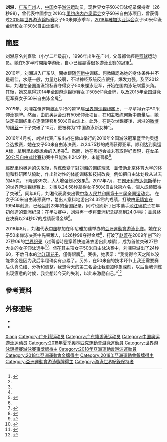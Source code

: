 {{noteTA|G1=Aquatics}}
{{otheruses|刘湘 (消歧义)}}
{{Infobox Swimmer
| name           = 刘湘
| image          = Liu Xiang, 2015 (cropped).JPG
| caption        = 2015年
| fullname       = 劉嘉欣
| nicknames      = 泳壇女神<ref>{{zh-cn}}{{cite news|title=泳坛女神刘湘回应：靠脸吃饭？还是要看成绩|url=http://sports.qq.com/a/20150817/010300.htm|work=广州日报|date=2015-08-17|accessdate=2018-08-26|archive-date=2018-08-26|archive-url=https://web.archive.org/web/20180826150114/http://sports.qq.com/a/20150817/010300.htm|dead-url=no}}</ref><ref>{{zh-hk}}{{cite news |title=泳壇女神劉湘亞運破世界紀錄 顏值極高人氣急升 |url=https://www.hk01.com/%E5%8D%B3%E6%99%82%E5%A8%9B%E6%A8%82/225794/%E6%B3%B3%E5%A3%87%E5%A5%B3%E7%A5%9E%E5%8A%89%E6%B9%98%E4%BA%9E%E9%81%8B%E7%A0%B4%E4%B8%96%E7%95%8C%E7%B4%80%E9%8C%84-%E9%A1%8F%E5%80%BC%E6%A5%B5%E9%AB%98%E4%BA%BA%E6%B0%A3%E6%80%A5%E5%8D%87 |work=香港01 |date=2018-08-22 |accessdate=2018-08-26 |archive-date=2018-08-26 |archive-url=https://web.archive.org/web/20180826150126/https://www.hk01.com/%E5%8D%B3%E6%99%82%E5%A8%9B%E6%A8%82/225794/%E6%B3%B3%E5%A3%87%E5%A5%B3%E7%A5%9E%E5%8A%89%E6%B9%98%E4%BA%9E%E9%81%8B%E7%A0%B4%E4%B8%96%E7%95%8C%E7%B4%80%E9%8C%84-%E9%A1%8F%E5%80%BC%E6%A5%B5%E9%AB%98%E4%BA%BA%E6%B0%A3%E6%80%A5%E5%8D%87 |dead-url=no }}</ref>
| nationality    = {{PRC}}
| strokes        = [[仰泳|仰泳]]、[[自由泳|自由泳]]
| club           = 
| collegeteam    = 
| birth_date     = {{birth_date_and_age|1996|9|1}}
| birth_place    = {{CHN}}[[廣東省|廣東省]][[廣州市|廣州市]]
| height         = {{height|m=1.8}}
| weight         = {{weight|kg=66}}
| medaltemplates =
{{MedalSport|女子[[游泳|游泳]]}}
{{MedalCountry | {{CHN}} }}
{{MedalCompetition|[[世界游泳錦標賽|世界游泳錦標賽]]}}
{{MedalBronze|[[2015年世界游泳錦標賽游泳比賽|2015年 喀山]] | {{tsl|en|Swimming at the 2015 World Aquatics Championships – Women's 50 metre backstroke|2015年世界游泳錦標賽游泳比賽 - 女子50公尺仰式|50公尺仰式}}}}
{{MedalCompetition|[[亞洲運動會|亞洲運動會]]}}
{{MedalGold  | [[2018年亞洲運動會|2018年 雅加達]] | [[2018年亞洲運動會游泳比賽|50米仰泳]]}}
{{MedalSilver| [[2018年亞洲運動會|2018年 雅加達]] | [[2018年亞洲運動會游泳比賽|50米自由泳]]}}
}}
'''刘湘'''{{BD|1996年|9月1日||}}，[[广东省|广东]][[广州市|广州]]人，[[中华人民共和国|中国]]女子[[游泳|游泳]]运动员，现世界女子50米仰泳纪录保持者（26秒98），曾代表中國参加2016年[[里约热内卢奥运会|里约热内卢奥运会]]女子50米自由泳项目，曾获得过[[2015年世界游泳锦标赛游泳比赛|2015年世界游泳锦标赛]]女子50米仰泳季军，[[2018年亚洲运动会|2018年雅加达亚运会]]女子50米仰泳金牌和女子50米自由泳銀牌。

==簡歷==
刘湘原名刘嘉欣（小学二年级前），1996年出生在广州，父母都曾經是[[篮球|篮球]]运动员。她在5岁半时開始学游泳，自小已經贏得很多游泳比賽的冠軍<ref name="羊城晚报">{{zh-cn}}{{cite news |title=“95后泳坛女神”用成绩超过颜值 |url=http://stock.qq.com/a/20160727/037311.htm |work=羊城晚报 |date=2016-07-27 |access-date=2018-08-24 |archive-url=https://web.archive.org/web/20180825002556/http://stock.qq.com/a/20160727/037311.htm |archive-date=2018-08-25 |dead-url=no }}</ref>。

2010年，刘湘进入广东队，開始跟随[[何新中|何新中]]训练。何教練認為她的身体条件并不是最佳，水感一般，力量也较弱，不过神经系统反应很好，爆发力强。及至2012年，刘湘在全国游泳锦标赛夺得女子50米蝶泳冠军，开始在国内泳坛崭露头角。其後，她又贏得2014年全国游泳锦标赛女子50米仰泳金牌，以及2015年全国游泳冠军赛女子50米自由泳金牌<ref name="羊城晚报"/>。

2015年，刘湘在俄罗斯[[喀山|喀山]]举行的第16届[[世界游泳锦标赛|世界游泳锦标赛]]上，一举拿得女子50米仰泳铜牌。然而，由於奥运会没有50米仰泳项目，在和主教练何新中商量后，她決定把训练重心逐渐转移到50米自由泳上。此外，在是次世錦賽後，刘湘的[[微博|微博]]的[[爱好者|粉丝]]一下子突破了10万，更被称为“中国游泳新女神”<ref name="羊城晚报"/>。

2016年4月初，刘湘代表广东出战在佛山举行的2016年全国游泳冠军暨里约奥运会选拔赛，她在女子50米自由泳决赛，以24.75秒的成绩获得亚军，顺利达到奥运A标，拿到[[里約奥运会|里約奥运会]]的入场券<ref name="羊城晚报"/>。然而，她在奥运会並未有取得好表現，在[[2016年夏季奧林匹克運動會女子50公尺自由式比賽|女子50公尺自由式比賽]]初賽中只能游出24.91秒，未能晉級<ref name="里约失落">{{zh-cn}}{{cite news |title=从里约失落到全运战神 揭秘刘湘爆发的背后故事 |url=http://sports.sina.com.cn/others/swim/2017-09-07/doc-ifykuffc4068078.shtml |work=新浪综合 |date=2017-09-07 |accessdate=2018-08-26 |archive-date=2018-08-26 |archive-url=https://web.archive.org/web/20180826071256/http://sports.sina.com.cn/others/swim/2017-09-07/doc-ifykuffc4068078.shtml |dead-url=no }}</ref>。

經歷里約奥运的失敗後，教练改變了對刘湘的训练理念，並借助[[北京体育大学|北京体育大学]]的体能和科研团队協助，作出针对性的体能训练和技術改良，例如把自由泳划数从过去的45次，下降到39次，大大增强划水效果<ref name="里约失落"/>。2017年7月，在[[匈牙利|匈牙利]][[布达佩斯|布达佩斯]]舉行的[[世界游泳锦标赛|世界游泳锦标赛]]上，刘湘以24.58秒拿得女子50米自由泳第六名，個人成绩取得了突破<ref>{{zh-cn}}{{cite news |title=刘湘：名次比想的要好 全运会要发挥得更好 |url=http://sports.qq.com/a/20170731/000550.htm |work=腾讯体育 |date=2017-07-31 |accessdate=2018-08-26 |archive-date=2018-08-26 |archive-url=https://web.archive.org/web/20180826150148/http://sports.qq.com/a/20170731/000550.htm |dead-url=no }}</ref>。同年9月，刘湘代表廣東出戰[[中华人民共和国第十三届全国运动会|中华人民共和国第十三届全国运动会]]。
在女子50米自由泳预赛中，她出人意料地游出24.32秒的成绩，打破由[[乐靖宜|乐靖宜]]在1994年创造、已经尘封23年的全国纪录，同时也刷新了日本选手[[池江璃花子|池江璃花子]]在年初创造的亚洲纪录；在半决赛中，刘湘再一步将亚洲纪录提高到24.04秒；並最終在决赛以24秒07的成绩获得金牌<ref>{{zh-cn}}{{cite news |title=刘湘将50米自由泳带出低谷 |url=http://sports.people.com.cn/n1/2017/0908/c412458-29523781.html |work=中国体育报 |date=2017-09-08 |access-date=2018-08-26 |archive-url=https://web.archive.org/web/20171006175540/http://sports.people.com.cn/n1/2017/0908/c412458-29523781.html |archive-date=2017-10-06 |dead-url=no }}</ref>。

2018年8月，刘湘代表[[2018年亚洲运动会中国代表团|中国]]参加在印尼雅加達举办的[[2018年亞洲運動會游泳比賽|亞洲運動會游泳比賽]]。她在女子50米仰泳决赛中先聲奪人，以26秒98夺得金牌<ref>{{cite news |title=亚运会泳池争霸，中国队今晚再夺4金！ |url=https://china.huanqiu.com/article/9CaKrnKbEDD |accessdate=2021-08-12 |work=环球网 |agency=环球网 |archive-date=2021-08-12 |archive-url=https://web.archive.org/web/20210812071004/https://china.huanqiu.com/article/9CaKrnKbEDD |dead-url=no }}</ref>，打破了[[赵菁|赵菁]]在2009年创下的27秒06的[[游泳世界纪录列表|世界纪录]]（赵菁當時是穿着快速泳衣游出此成績），成为首位突破27秒大关的女子仰泳选手<ref>{{zh-cn}}{{cite news |title=刘湘摘女子50仰金牌 26秒98打破世界纪录 |url=http://sports.newssc.org/system/20180822/000901086.htm |work=中国新闻网 |date=2018-08-22 |accessdate=2018-08-26 |archive-date=2018-08-26 |archive-url=https://web.archive.org/web/20180826071258/http://sports.newssc.org/system/20180822/000901086.htm |dead-url=no }}</ref>。但在其主項女子50米自由泳决赛中，刘湘只游出了24秒60，不敵日本的[[池江璃花子|池江璃花子]]，僅得銀牌<ref>{{zh-cn}}{{cite news |title=亚运女子50米自由泳 刘湘0.07秒劣势不敌日本选手遗憾摘银 |url=http://sports.qq.com/a/20180824/090680.htm |work=腾讯体育 |date=2018-08-24 |accessdate=2018-08-26 |archive-date=2018-08-27 |archive-url=https://web.archive.org/web/20180827232902/http://sports.qq.com/a/20180824/090680.htm |dead-url=no }}</ref>。賽後，她表示：“我觉得今天之所以没能拿金是因为我后半程确实有点累了。另外，在50米自的技术环节上我还需要赛后认真总结、分析和调整。我想今天的第二名会让我更加印象深刻，以后当我训练出现疲惫的时候，我会想起今天的失利，以此来激励自己。”<ref>{{zh-cn}}{{cite news |title=刘湘：主项失金不服气 自信能扛起女队大旗 |url=http://sports.cnr.cn/shouyetuijian/20180825/t20180825_524341692.shtml |work=人民网 |date=2018-08-25 |access-date=2018-08-26 |archive-url=https://web.archive.org/web/20180825085406/http://sports.cnr.cn/shouyetuijian/20180825/t20180825_524341692.shtml |archive-date=2018-08-25 |dead-url=no }}</ref>

== 參考資料 ==
{{Reflist}}

== 外部連結 ==
*{{IOC profile|id=xiang-liu-1}}
*{{Sinaweibo|1915458005}}

{{2016 China Olympic Swimming Team}}
{{亚洲运动会游泳比赛女子50米仰泳冠军}}
{{Authority control}}
{{DEFAULTSORT:Liu Xiang}}

[[Category:刘姓|Xiang]]
[[Category:广州籍运动员|Category:广州籍运动员]]
[[Category:广东籍游泳运动员|Category:广东籍游泳运动员]]
[[Category:中国奥运游泳运动员|Category:中国奥运游泳运动员]]
[[Category:2016年夏季奧林匹克運動會游泳運動員|Category:2016年夏季奧林匹克運動會游泳運動員]]
[[Category:世界游泳錦標賽游泳賽事獎牌得主|Category:世界游泳錦標賽游泳賽事獎牌得主]]
[[Category:2018年亞洲運動會游泳運動員|Category:2018年亞洲運動會游泳運動員]]
[[Category:2018年亞洲運動會金牌得主|Category:2018年亞洲運動會金牌得主]]
[[Category:2018年亞洲運動會銀牌得主|Category:2018年亞洲運動會銀牌得主]]
[[Category:亞洲運動會游泳獎牌得主|Category:亞洲運動會游泳獎牌得主]]
[[Category:游泳世界紀錄保持者|Category:游泳世界紀錄保持者]]